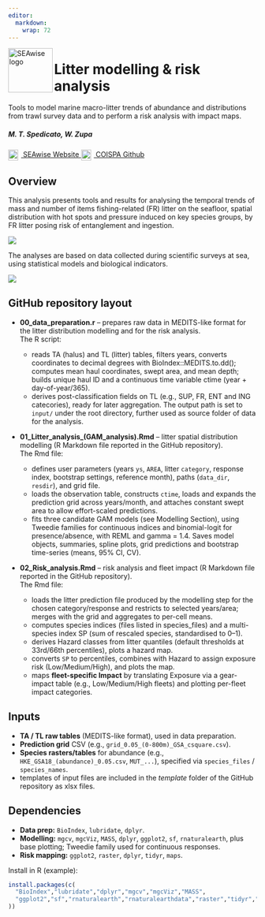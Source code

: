 ```yaml
---
editor: 
  markdown: 
    wrap: 72
---
```


<!-- start of the script -->

<img src="pics/SeaWiseFinal-01.png" alt="SEAwise logo" width="90" align="left"/>

# Litter modelling & risk analysis

Tools to model marine macro-litter trends of abundance and distributions from trawl survey data and to perform a risk analysis with impact maps.

##### **M. T. Spedicato, W. Zupa**

<!-- Links -->

::: {#header-links}
<a href="https://seawiseproject.org/" target="_blank">
<img src="pics/SeaWiseFinal-01.png" width="20" height="22" style="margin-right:6px; vertical-align:middle;"/>
SEAwise Website </a>
<a href="https://github.com/COISPA/litter" target="_blank">
<img src="pics/github.svg" width="20" height="22" style="margin-right:6px; vertical-align:middle;"/>
COISPA Github </a>
:::

## Overview

This analysis presents tools and results for analysing the temporal trends of mass and number of items fishing-related (FR) litter on the seafloor, spatial distribution with hot spots and pressure induced on key species groups, by FR litter posing risk of entanglement and ingestion.

![](pics/Figure1.jpg)

The analyses are based on data collected during scientific surveys at sea, using statistical models and biological indicators.

![](pics/Immagine1.png)


## GitHub repository layout

-   **00_data_preparation.r** – prepares raw data in MEDITS-like format for the litter distribution modelling and for the risk analysis.\
    The R script:

    -   reads TA (halus) and TL (litter) tables, filters years, converts coordinates to decimal degrees with BioIndex::MEDITS.to.dd(); computes mean haul coordinates, swept area, and mean depth; builds unique haul ID and a continuous time variable ctime (year + day-of-year/365).
    -   derives post-classification fields on TL (e.g., SUP, FR, ENT and ING catecories), ready for later aggregation. The output path is set to `input/` under the root directory, further used as source folder of data for the analysis.

-   **01_Litter_analysis\_(GAM_analysis).Rmd** – litter spatial
    distribution modelling (R Markdown file reported in the GitHub repository).\
    The Rmd file:

    -   defines user parameters (years `ys`, `AREA`, litter `category`, response index, bootstrap settings, reference month), paths (`data_dir`, `resdir`), and grid file.
    -   loads the observation table, constructs `ctime`, loads and expands the prediction grid across years/month, and attaches constant swept area to allow effort-scaled predictions.
    -   fits three candidate GAM models (see Modelling Section), using Tweedie families for continuous indices and binomial-logit for presence/absence, with REML and gamma = 1.4. Saves model objects, summaries, spline plots, grid predictions and bootstrap time-series (means, 95% CI, CV).

-   **02_Risk_analysis.Rmd** – risk analysis and fleet impact (R Markdown file reported in the GitHub repository).\
    The Rmd file:

    -   loads the litter prediction file produced by the modelling step for the chosen category/response and restricts to selected years/area; merges with the grid and aggregates to per-cell means.
    -   computes species indices (files listed in species_files) and a multi-species index SP (sum of rescaled species, standardised to 0–1).
    -   derives Hazard classes from litter quantiles (default thresholds at 33rd/66th percentiles), plots a hazard map.
    -   converts `SP` to percentiles, combines with Hazard to assign exposure risk (Low/Medium/High), and plots the map.
    -   maps **fleet-specific Impact** by translating Exposure via a gear-impact table (e.g., Low/Medium/High fleets) and plotting per-fleet impact categories.

## Inputs

-   **TA / TL raw tables** (MEDITS-like format), used in data preparation.
-   **Prediction grid** CSV (e.g.,
    `grid_0.05_(0-800m)_GSA_csquare.csv`).
-   **Species rasters/tables** for abundance (e.g.,
    `HKE_GSA18_(abundance)_0.05.csv`, `MUT_...`), specified via
    `species_files` / `species_names`.
- templates of input files are included in the *template* folder of the GitHub repository as xlsx files.

## Dependencies

-   **Data prep:** `BioIndex`, `lubridate`, `dplyr`.
-   **Modelling:** `mgcv`, `mgcViz`, `MASS`, `dplyr`, `ggplot2`, `sf`,
    `rnaturalearth`, plus base plotting; Tweedie family used for
    continuous responses.
-   **Risk mapping:** `ggplot2`, `raster`, `dplyr`, `tidyr`, `maps`.

Install in R (example):

``` r
install.packages(c(
  "BioIndex","lubridate","dplyr","mgcv","mgcViz","MASS",
  "ggplot2","sf","rnaturalearth","rnaturalearthdata","raster","tidyr","maps"
))
```

